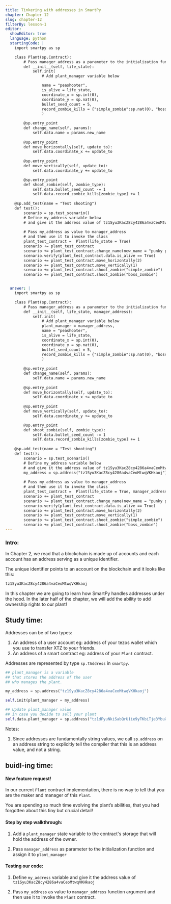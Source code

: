 ```yaml
---
title: Tinkering with addresses in SmartPy
chapter: Chapter 12
slug: chapter-12
filterBy: lesson-1
editor:
  showEditor: true
  language: python
  startingCode: |
    import smartpy as sp

    class Plant(sp.Contract):
        # Pass manager_address as a parameter to the initialization function
        def __init__(self, life_state):
            self.init(
                # Add plant_manager variable below

                name = "peashooter",
                is_alive = life_state,
                coordinate_x = sp.int(0), 
                coordinate_y = sp.nat(0), 
                bullet_seed_count = 5,
                record_zombie_kills = {"simple_zombie":sp.nat(0), "boss_zombie":sp.nat(0)}
                )
            
        @sp.entry_point
        def change_name(self, params): 
            self.data.name = params.new_name
        
        @sp.entry_point
        def move_horizontally(self, update_to):
            self.data.coordinate_x += update_to
        
        @sp.entry_point
        def move_vertically(self, update_to):
            self.data.coordinate_y += update_to

        @sp.entry_point
        def shoot_zombie(self, zombie_type): 
            self.data.bullet_seed_count -= 1
            self.data.record_zombie_kills[zombie_type] += 1
         
    @sp.add_test(name = "Test shooting")
    def test():
        scenario = sp.test_scenario()
        # Define my_address variable below
        # and give it the address value of tz1Syu3KacZ8cy4286a4vaCeoMtwqVKHkaoj
        
        # Pass my_address as value to manager_address
        # and then use it to invoke the class
        plant_test_contract =  Plant(life_state = True)
        scenario += plant_test_contract
        scenario += plant_test_contract.change_name(new_name = "punky peashooter")
        scenario.verify(plant_test_contract.data.is_alive == True)
        scenario += plant_test_contract.move_horizontally(2)
        scenario += plant_test_contract.move_vertically(1)
        scenario += plant_test_contract.shoot_zombie("simple_zombie")
        scenario += plant_test_contract.shoot_zombie("boss_zombie")


  answer: |  
    import smartpy as sp

    class Plant(sp.Contract):
        # Pass manager_address as a parameter to the initialization function
        def __init__(self, life_state, manager_address):
            self.init(
                # Add plant_manager variable below
                plant_manager = manager_address,
                name = "peashooter",
                is_alive = life_state,
                coordinate_x = sp.int(0), 
                coordinate_y = sp.nat(0), 
                bullet_seed_count = 5,
                record_zombie_kills = {"simple_zombie":sp.nat(0), "boss_zombie":sp.nat(0)}
                )
            
        @sp.entry_point
        def change_name(self, params): 
            self.data.name = params.new_name
        
        @sp.entry_point
        def move_horizontally(self, update_to):
            self.data.coordinate_x += update_to
        
        @sp.entry_point
        def move_vertically(self, update_to):
            self.data.coordinate_y += update_to

        @sp.entry_point
        def shoot_zombie(self, zombie_type): 
            self.data.bullet_seed_count -= 1
            self.data.record_zombie_kills[zombie_type] += 1
        
    @sp.add_test(name = "Test shooting")
    def test():
        scenario = sp.test_scenario()
        # Define my_address variable below
        # and give it the address value of tz1Syu3KacZ8cy4286a4vaCeoMtwqVKHkaoj
        my_address = sp.address("tz1Syu3KacZ8cy4286a4vaCeoMtwqVKHkaoj")
        
        # Pass my_address as value to manager_address
        # and then use it to invoke the class
        plant_test_contract =  Plant(life_state = True, manager_address = my_address)
        scenario += plant_test_contract
        scenario += plant_test_contract.change_name(new_name = "punky peashooter")
        scenario.verify(plant_test_contract.data.is_alive == True)
        scenario += plant_test_contract.move_horizontally(2)
        scenario += plant_test_contract.move_vertically(1)
        scenario += plant_test_contract.shoot_zombie("simple_zombie")
        scenario += plant_test_contract.shoot_zombie("boss_zombie")
---
```


### Intro:

In Chapter 2,  we read that a blockchain is made up of accounts and each account has an address serving as a unique identifier. 

The unique identifier points to an account on the blockchain and it looks like this: 

```css
tz1Syu3KacZ8cy4286a4vaCeoMtwqVKHkaoj
```

In this chapter we are going to learn how SmartPy handles addresses under the hood. In the later half of the chapter, we will add the ability to add ownership rights to our plant! 

## Study time: 

Addresses can be of two types: 

1. An address of a user account eg: address of your tezos wallet which you use to transfer XTZ to your friends. 
2. An address of a smart contract eg: address of your `Plant` contract. 


Addresses are represented by type `sp.TAddress` in `smartpy`. 

```python
## plant_manager is a variable 
## that stores the address of the user 
## who manages the plant. 

my_address = sp.address("tz1Syu3KacZ8cy4286a4vaCeoMtwqVKHkaoj")

self.init(plant_manager = my_address)

## Update plant_manager value 
## in case you decide to sell your plant
self.data.plant_manager = sp.address("tz1dFyuNkiSabQrU1ie9yTKbiTje3YbuXjX1")

```


Notes: 

1. Since addresses are fundamentally string values, we call `sp.address` on an address string to explicitly tell the compiler that this is an address value, and not a string. 



## buidl-ing time:

#### New feature request!

In our current  `Plant` contract implementation, there is no way to tell that you are the maker and manager of this `Plant`. 

You are spending so much time evolving the plant’s abilities, that you had forgotten about this tiny but crucial detail! 


#### Step by step walkthrough: 
 
1. Add a `plant_manager` state variable to the contract's storage that will hold the address of the owner. 

2. Pass `manager_address` as parameter to the initialization function and assign it to `plant_manager`
 


#### Testing our code: 

1. Define `my_address` variable and give it the address value of `tz1Syu3KacZ8cy4286a4vaCeoMtwqVKHkaoj`

2. Pass `my_address` as value to `manager_address` function argument and then use it to invoke the `Plant` contract. 
    


